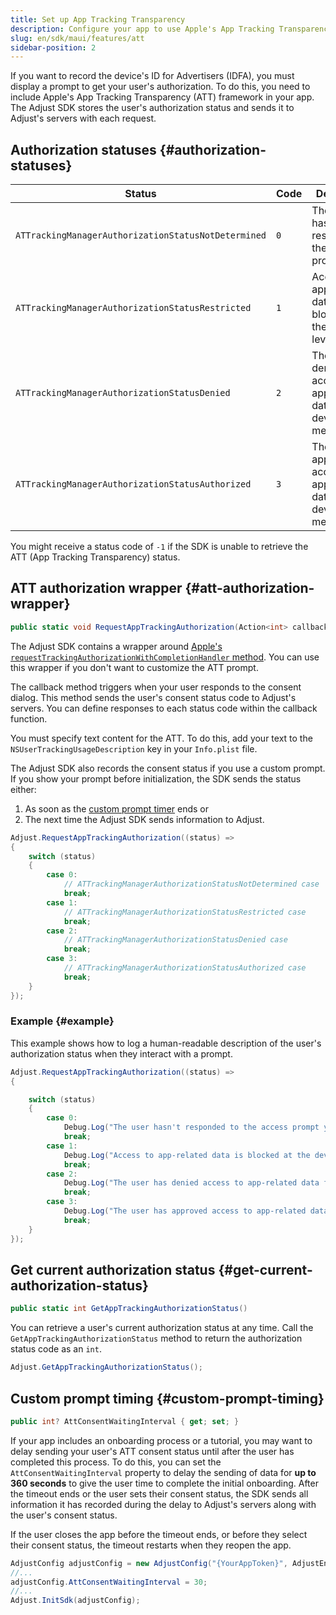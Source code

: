 ```yaml
---
title: Set up App Tracking Transparency
description: Configure your app to use Apple's App Tracking Transparency framework
slug: en/sdk/maui/features/att
sidebar-position: 2
---
```


If you want to record the device's ID for Advertisers (IDFA), you must display a prompt to get your user's authorization. To do this, you need to include Apple's App Tracking Transparency (ATT) framework in your app. The Adjust SDK stores the user's authorization status and sends it to Adjust's servers with each request.

## Authorization statuses {#authorization-statuses}

| Status                                              | Code | Description                                                             |
| --------------------------------------------------- | ---- | ----------------------------------------------------------------------- |
| `ATTrackingManagerAuthorizationStatusNotDetermined` | `0`  | The user hasn't responded to the access prompt yet                      |
| `ATTrackingManagerAuthorizationStatusRestricted`    | `1`  | Access to app-related data is blocked at the device level               |
| `ATTrackingManagerAuthorizationStatusDenied`        | `2`  | The user has denied access to app-related data for device measurement   |
| `ATTrackingManagerAuthorizationStatusAuthorized`    | `3`  | The user has approved access to app-related data for device measurement |

<Callout type="note">

You might receive a status code of `-1` if the SDK is unable to retrieve the ATT (App Tracking Transparency) status.

</Callout>

## ATT authorization wrapper {#att-authorization-wrapper}

<CodeBlock title="Method signature">

```cs
public static void RequestAppTrackingAuthorization(Action<int> callback)
```

</CodeBlock>

The Adjust SDK contains a wrapper around [Apple's `requestTrackingAuthorizationWithCompletionHandler` method](https://developer.apple.com/documentation/apptrackingtransparency/attrackingmanager/3547037-requesttrackingauthorizationwith). You can use this wrapper if you don't want to customize the ATT prompt.

The callback method triggers when your user responds to the consent dialog. This method sends the user's consent status code to Adjust's servers. You can define responses to each status code within the callback function.

You must specify text content for the ATT. To do this, add your text to the `NSUserTrackingUsageDescription` key in your `Info.plist` file.

<Callout type="tip">

The Adjust SDK also records the consent status if you use a custom prompt. If you show your prompt before initialization, the SDK sends the status either:

1. As soon as the [custom prompt timer](#custom-prompt-timing) ends or
2. The next time the Adjust SDK sends information to Adjust.

</Callout>

```cs
Adjust.RequestAppTrackingAuthorization((status) =>
{
    switch (status)
    {
        case 0:
            // ATTrackingManagerAuthorizationStatusNotDetermined case
            break;
        case 1:
            // ATTrackingManagerAuthorizationStatusRestricted case
            break;
        case 2:
            // ATTrackingManagerAuthorizationStatusDenied case
            break;
        case 3:
            // ATTrackingManagerAuthorizationStatusAuthorized case
            break;
    }
});
```

### Example {#example}

This example shows how to log a human-readable description of the user's authorization status when they interact with a prompt.

```cs
Adjust.RequestAppTrackingAuthorization((status) =>
{

    switch (status)
    {
        case 0:
            Debug.Log("The user hasn't responded to the access prompt yet.");
            break;
        case 1:
            Debug.Log("Access to app-related data is blocked at the device level.");
            break;
        case 2:
            Debug.Log("The user has denied access to app-related data for device measurement.");
            break;
        case 3:
            Debug.Log("The user has approved access to app-related data for device measurement.");
            break;
    }
});
```

## Get current authorization status {#get-current-authorization-status}

<CodeBlock title="Method signature">

```cs
public static int GetAppTrackingAuthorizationStatus()
```

</CodeBlock>

You can retrieve a user's current authorization status at any time. Call the `GetAppTrackingAuthorizationStatus` method to return the authorization status code as an `int`.

```cs
Adjust.GetAppTrackingAuthorizationStatus();
```

## Custom prompt timing {#custom-prompt-timing}

<CodeBlock title="Property declaration">

```cs
public int? AttConsentWaitingInterval { get; set; }
```

</CodeBlock>

If your app includes an onboarding process or a tutorial, you may want to delay sending your user's ATT consent status until after the user has completed this process. To do this, you can set the `AttConsentWaitingInterval` property to delay the sending of data for **up to 360 seconds** to give the user time to complete the initial onboarding. After the timeout ends or the user sets their consent status, the SDK sends all information it has recorded during the delay to Adjust's servers along with the user's consent status.

<Callout type="note">

If the user closes the app before the timeout ends, or before they select their consent status, the timeout restarts when they reopen the app.

</Callout>

```cs
AdjustConfig adjustConfig = new AdjustConfig("{YourAppToken}", AdjustEnvironment.Sandbox);
//...
adjustConfig.AttConsentWaitingInterval = 30;
//...
Adjust.InitSdk(adjustConfig);
```
